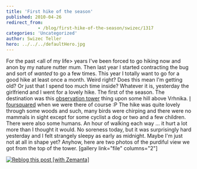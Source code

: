 ```yaml
---
title: 'First hike of the season'
published: 2010-04-26
redirect_from: 
            - /blog/first-hike-of-the-season/swizec/1317
categories: 'Uncategorized'
author: Swizec Teller
hero: ../../../defaultHero.jpg
---
```

For the past &lt;all of my life> years I've been forced to go hiking now and anon by my nature nutter mum. Then last year I started contracting the bug and sort of _wanted_ to go a few times. This year I totally want to go for a good hike at least once a month. Weird right? Does this mean I'm getting old? Or just that I spend too much time inside? Whatever it is, yesterday the girlfriend and I went for a lovely hike. The first of the season. The destination was this [observation tower](http://en.wikipedia.org/wiki/Observation_tower "Observation tower") thing upon some hill above Vrhnika. [I foursquared](http://foursquare.com/venue/2957164) when we were there of course :P The hike was quite lovely through some woods and such, many birds were chirping and there were no mammals in sight except for some cyclist a dog or two and a few children. There were also some humans. An hour of walking each way ... it hurt a lot more than I thought it would. No soreness today, but it was surprisingly hard yesterday and I felt strangely sleepy as early as midnight. Maybe I'm just not at all in shape yet? Anyhow, here are two photos of the purdiful view we got from the top of the tower. \[gallery link="file" columns="2"]

[![Reblog this post \[with Zemanta\]](http://img.zemanta.com/reblog_e.png?x-id=5cdcd674-ba89-409a-9ee9-fa1a55421f7c)](http://reblog.zemanta.com/zemified/5cdcd674-ba89-409a-9ee9-fa1a55421f7c/ "Reblog this post \[with Zemanta]")